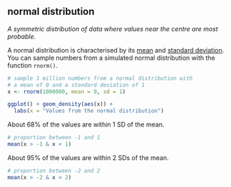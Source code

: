 ## normal distribution

<dfn>A symmetric distribution of data where values near the centre are most probable.</dfn>

A normal distribution is characterised by its [mean](m.html#mean) and [standard deviation](s.html#standard-deviation). You can sample numbers from a simulated normal distribution with the function `rnorm()`. 

```r
# sample 1 million numbers from a normal distribution with 
# a mean of 0 and a standard deviation of 1
x <- rnorm(1000000, mean = 0, sd = 1)
```

```r
ggplot() + geom_density(aes(x)) +
  labs(x = "Values from the normal distribution")
```


About 68% of the values are within 1 SD of the mean.

```r
# proportion between -1 and 1
mean(x > -1 & x < 1)
```

About 95% of the values are within 2 SDs of the mean. 

```r
# proportion between -2 and 2
mean(x > -2 & x < 2)
```